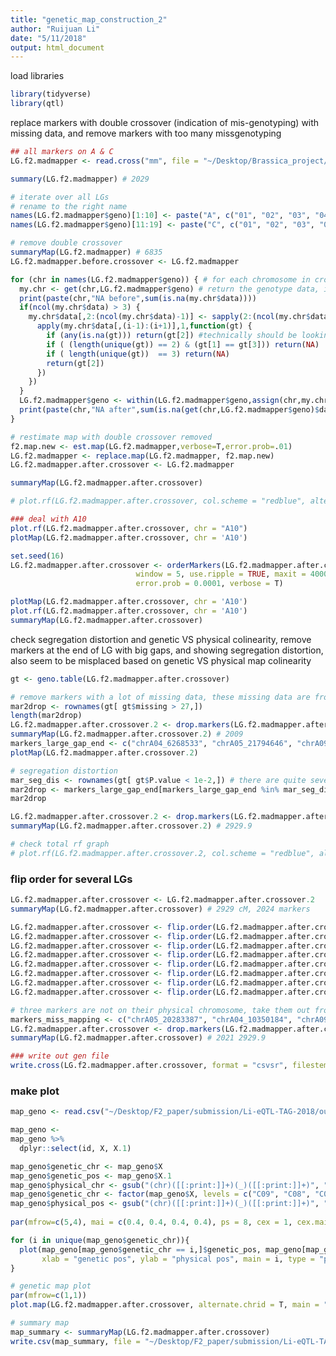 ```yaml
---
title: "genetic_map_construction_2"
author: "Ruijuan Li"
date: "5/11/2018"
output: html_document
---
```


load libraries
```r
library(tidyverse)
library(qtl)
```

replace markers with double crossover (indication of mis-genotyping) with missing data, and remove markers with too many missgenotyping 
```r
## all markers on A & C 
LG.f2.madmapper <- read.cross("mm", file = "~/Desktop/Brassica_project/KIAT_RNA_seq/F2/output/F2_geno_for_one_map_final.txt", mapfile = "~/Desktop/Brassica_project/KIAT_RNA_seq/F2/output/LG.f2.madmapper.C05C08.map") 

summary(LG.f2.madmapper) # 2029  

# iterate over all LGs 
# rename to the right name 
names(LG.f2.madmapper$geno)[1:10] <- paste("A", c("01", "02", "03", "04", "05", "06", "07", "08", "09", "10"), sep = "")
names(LG.f2.madmapper$geno)[11:19] <- paste("C", c("01", "02", "03", "04", "05", "06", "07", "08", "09"), sep = "") 

# remove double crossover 
summaryMap(LG.f2.madmapper) # 6835
LG.f2.madmapper.before.crossover <- LG.f2.madmapper 

for (chr in names(LG.f2.madmapper$geno)) { # for each chromosome in cross genotype data
  my.chr <- get(chr,LG.f2.madmapper$geno) # return the genotype data, including data & map
  print(paste(chr,"NA before",sum(is.na(my.chr$data)))) 
  if(ncol(my.chr$data) > 3) { 
    my.chr$data[,2:(ncol(my.chr$data)-1)] <- sapply(2:(ncol(my.chr$data)-1),function(i) {
      apply(my.chr$data[,(i-1):(i+1)],1,function(gt) {
        if (any(is.na(gt))) return(gt[2]) #technically should be looking at the next genotyped marker.
        if ( (length(unique(gt)) == 2) & (gt[1] == gt[3])) return(NA)
        if ( length(unique(gt))  == 3) return(NA)
        return(gt[2])
      })
    })
  }
  LG.f2.madmapper$geno <- within(LG.f2.madmapper$geno,assign(chr,my.chr))
  print(paste(chr,"NA after",sum(is.na(get(chr,LG.f2.madmapper$geno)$data))))
}  

# restimate map with double crossover removed 
f2.map.new <- est.map(LG.f2.madmapper,verbose=T,error.prob=.01)  
LG.f2.madmapper <- replace.map(LG.f2.madmapper, f2.map.new)
LG.f2.madmapper.after.crossover <- LG.f2.madmapper

summaryMap(LG.f2.madmapper.after.crossover) 

# plot.rf(LG.f2.madmapper.after.crossover, col.scheme = "redblue", alternate.chrid = T) 

### deal with A10 
plot.rf(LG.f2.madmapper.after.crossover, chr = "A10")  
plotMap(LG.f2.madmapper.after.crossover, chr = 'A10') 

set.seed(16)
LG.f2.madmapper.after.crossover <- orderMarkers(LG.f2.madmapper.after.crossover, chr = "A10", 
	                        window = 5, use.ripple = TRUE, maxit = 4000, 
	                        error.prob = 0.0001, verbose = T)

plotMap(LG.f2.madmapper.after.crossover, chr = 'A10') 
plot.rf(LG.f2.madmapper.after.crossover, chr = 'A10') 
summaryMap(LG.f2.madmapper.after.crossover) 
```

check segregation distortion and genetic VS physical colinearity, remove markers at the end of LG with big gaps, and showing segregation distortion, also seem to be misplaced based on genetic VS physical map colinearity  

```r
gt <- geno.table(LG.f2.madmapper.after.crossover)

# remove markers with a lot of missing data, these missing data are from double crossover, means mis-genotyping   
mar2drop <- rownames(gt[ gt$missing > 27,]) 
length(mar2drop)
LG.f2.madmapper.after.crossover.2 <- drop.markers(LG.f2.madmapper.after.crossover, mar2drop)
summaryMap(LG.f2.madmapper.after.crossover.2) # 2009 
markers_large_gap_end <- c("chrA04_6268533", "chrA05_21794646", "chrA09_30078310", "chrC05_40797215", "chrC06_35741582", "chrC08_34141406") 
plotMap(LG.f2.madmapper.after.crossover.2)

# segregation distortion 
mar_seg_dis <- rownames(gt[ gt$P.value < 1e-2,]) # there are quite several markers showing segregation distortion
mar2drop <- markers_large_gap_end[markers_large_gap_end %in% mar_seg_dis]
mar2drop

LG.f2.madmapper.after.crossover.2 <- drop.markers(LG.f2.madmapper.after.crossover, mar2drop)
summaryMap(LG.f2.madmapper.after.crossover.2) # 2929.9 

# check total rf graph 
# plot.rf(LG.f2.madmapper.after.crossover.2, col.scheme = "redblue", alternate.chrid = T) 
``` 

### flip order for several LGs
```r
LG.f2.madmapper.after.crossover <- LG.f2.madmapper.after.crossover.2
summaryMap(LG.f2.madmapper.after.crossover) # 2929 cM, 2024 markers 

LG.f2.madmapper.after.crossover <- flip.order(LG.f2.madmapper.after.crossover, chr = "A02")
LG.f2.madmapper.after.crossover <- flip.order(LG.f2.madmapper.after.crossover, chr = "A03")
LG.f2.madmapper.after.crossover <- flip.order(LG.f2.madmapper.after.crossover, chr = "A04")
LG.f2.madmapper.after.crossover <- flip.order(LG.f2.madmapper.after.crossover, chr = "A06")
LG.f2.madmapper.after.crossover <- flip.order(LG.f2.madmapper.after.crossover, chr = "A08")
LG.f2.madmapper.after.crossover <- flip.order(LG.f2.madmapper.after.crossover, chr = "A09")
LG.f2.madmapper.after.crossover <- flip.order(LG.f2.madmapper.after.crossover, chr = "C01")
LG.f2.madmapper.after.crossover <- flip.order(LG.f2.madmapper.after.crossover, chr = "C03")

# three markers are not on their physical chromosome, take them out from the genetic map, this might be caused by mis-mapping
markers_miss_mapping <- c("chrA05_20283387", "chrA04_10350184", "chrA09_9478710") 
LG.f2.madmapper.after.crossover <- drop.markers(LG.f2.madmapper.after.crossover, markers_miss_mapping)
summaryMap(LG.f2.madmapper.after.crossover) # 2021 2929.9 

### write out gen file 
write.cross(LG.f2.madmapper.after.crossover, format = "csvsr", filestem = "~/Desktop/F2_paper/submission/Li-eQTL-TAG-2018/output/LG.f2.madmapper.final.flipped_gen_C05C08.csv")
```  

### make plot 
```r
map_geno <- read.csv("~/Desktop/F2_paper/submission/Li-eQTL-TAG-2018/output/LG.f2.madmapper.final.flipped_gen_C05C08.csv_gen.csv") 

map_geno <-
map_geno %>% 
  dplyr::select(id, X, X.1)  

map_geno$genetic_chr <- map_geno$X
map_geno$genetic_pos <- map_geno$X.1
map_geno$physical_chr <- gsub("(chr)([[:print:]]+)(_)([[:print:]]+)", "\\2", map_geno$id)
map_geno$genetic_chr <- factor(map_geno$X, levels = c("C09", "C08", "C07", "C06", "C05", "C04", "C03", "C02", "C01", "A10", "A09", "A08", "A07", "A06", "A05", "A04", "A03", "A02", "A01"))
map_geno$physical_pos <- gsub("(chr)([[:print:]]+)(_)([[:print:]]+)", "\\4", map_geno$id)
 
par(mfrow=c(5,4), mai = c(0.4, 0.4, 0.4, 0.4), ps = 8, cex = 1, cex.main = 1, cex.axis = 0.8, tcl = -0.3)  

for (i in unique(map_geno$genetic_chr)){
  plot(map_geno[map_geno$genetic_chr == i,]$genetic_pos, map_geno[map_geno$genetic_chr == i,]$physical_pos, 
       xlab = "genetic pos", ylab = "physical pos", main = i, type = "p", mgp=c(.1,.5,.0)) 
}

# genetic map plot 
par(mfrow=c(1,1))
plot.map(LG.f2.madmapper.after.crossover, alternate.chrid = T, main = "") # genetic map comparison

# summary map 
map_summary <- summaryMap(LG.f2.madmapper.after.crossover) 
write.csv(map_summary, file = "~/Desktop/F2_paper/submission/Li-eQTL-TAG-2018/output/map_summary.csv")   
``` 
